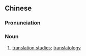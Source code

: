 {{also|翻译学}}
==Chinese==
{{zh-forms|s=翻译学|type=21}}

===Pronunciation===
{{zh-pron
|m=fānyìxué
|c=faan1 jik6 hok6
|cat=n
}}

===Noun===
{{zh-noun}}

# [[translation studies]]; [[translatology]]
